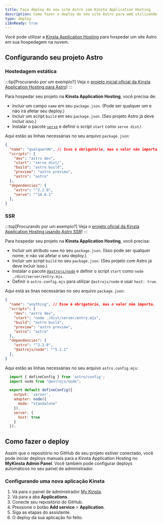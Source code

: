 ```yaml
---
title: Faça deploy do seu site Astro com Kinsta Application Hosting
description: Como fazer o deploy do seu site Astro para web utilizando Kinsta Application Hosting.
type: deploy
i18nReady: true
---
```


Você pode utilizar a [Kinsta Application Hosting](https://kinsta.com/application-hosting/) para hospedar um site Astro em sua hospedagem na nuvem.

## Configurando seu projeto Astro

### Hostedagem estática

:::tip[Procurando por um exemplo?]
Veja o [projeto inicial oficial da Kinsta Application Hosting para Astro](https://github.com/kinsta/hello-world-astro)!
:::

Para hospedar seu projeto na **Kinsta Application Hosting**, você precisa de:
- Incluir um campo `name` em seu `package.json`. (Pode ser qualquer um e não irá afetar seu deploy.)
- Incluir um script `build` em seu `package.json`. (Seu projeto Astro já deve incluir isso.)
- Instalar o pacote [`serve`](https://www.npmjs.com/package/serve) e definir o script `start` como `serve dist/`.

Aqui estão as linhas necessárias no seu arquivo `package.json`:
```json title="package.json" {2,5,6} ins={12} "serv dist/"
{
  "name": "qualquerUm", // Isso é obrigatório, mas o valor não importa.
  "scripts": {
    "dev": "astro dev",
    "start": "serve dist/",
    "build": "astro build",
    "preview": "astro preview",
    "astro": "astro"
  },
  "dependencies": {
    "astro": "^2.2.0",
    "serve": "^14.0.1"
  },
}
```

### SSR
:::top[Procurando por um exemplo?]
Veja o [projeto oficial da Kinsta Application Hosting usando Astro SSR](https://github.com/kinsta/hello-world-astro-ssr)!
:::

Para hospedar seu projeto na **Kinsta Application Hosting**, você precisa:
- Incluir um atributo `name` no seu `package.json`. (Isso pode ser qualquer nome, e não vai afetar o seu deploy.)
- Incluir um script `build` no seu `package.json`. (Seu projeto com Astro já deve incluir isso.)
- Instalar o pacote [`@astrojs/node`](https://www.npmjs.com/package/@astrojs/node) e definir o script `start` como `node ./dist/server/entry.mjs`.
- Definir o `astro.config.mjs` para utilizar `@astrojs/node` e usar `host: true`.

Aqui está as linas necessárias no seu arquivo `package.json`:
```json title="package.json" {2,5,6} ins={12} "node ./dist/server/entry.mjs"
{
  "name": "anything", // Esse é obrigatório, mas o valor não importa.
  "scripts": {
    "dev": "astro dev",
    "start": "node ./dist/server/entry.mjs",
    "build": "astro build",
    "preview": "astro preview",
    "astro": "astro"
  },
  "dependencies": {
    "astro": "^2.2.0",
    "@astrojs/node": "^5.1.1"
  },
}
```

Aqui estão as linhas necessárias no seu arquivo `astro.config.mjs`:
```js title="astro.config.mjs"
  import { defineConfig } from 'astro/config';
  import node from "@astrojs/node";

  export default defineConfig({
    output: 'server',
    adapter: node({
      mode: "standalone"
    }),
    server: {
      host: true
    }
  });
```

## Como fazer o deploy

Assim que o repositório no GitHub do seu projeto estiver conectado, você pode iniciar deploys manuais para a Kinsta Application Hosting no **MyKinsta Admin Panel**. Você também pode configurar deploys automáticos no seu painel de administrador.

### Configurando uma nova aplicação Kinsta

1. Vá para o painel de administrador [My Kinsta](https://my.kinsta.com/).
2. Vá para a aba **Applications**.
3. Conecte seu repositório do GitHub.
4. Pressione o botão **Add service** > **Application**.
5. Siga as etapas do assistente.
6. O deploy da sua aplicação foi feito.
